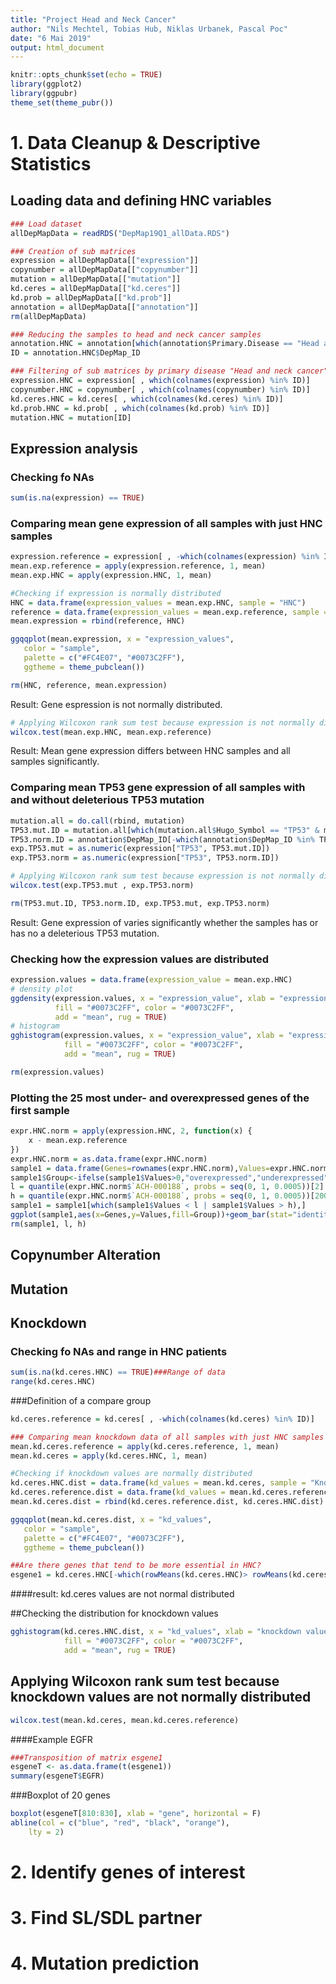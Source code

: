 ---
title: "Project Head and Neck Cancer"
author: "Nils Mechtel, Tobias Hub, Niklas Urbanek, Pascal Poc"
date: "6 Mai 2019"
output: html_document
---

```{r setup, include=FALSE}
knitr::opts_chunk$set(echo = TRUE)
library(ggplot2)
library(ggpubr)
theme_set(theme_pubr())
```

# 1. Data Cleanup & Descriptive Statistics

## Loading data and defining HNC variables
```{r}
### Load dataset
allDepMapData = readRDS("DepMap19Q1_allData.RDS")

### Creation of sub matrices
expression = allDepMapData[["expression"]]
copynumber = allDepMapData[["copynumber"]]
mutation = allDepMapData[["mutation"]]
kd.ceres = allDepMapData[["kd.ceres"]]
kd.prob = allDepMapData[["kd.prob"]]
annotation = allDepMapData[["annotation"]]
rm(allDepMapData)

### Reducing the samples to head and neck cancer samples
annotation.HNC = annotation[which(annotation$Primary.Disease == "Head and Neck Cancer"), ]
ID = annotation.HNC$DepMap_ID

### Filtering of sub matrices by primary disease "Head and neck cancer"
expression.HNC = expression[ , which(colnames(expression) %in% ID)]
copynumber.HNC = copynumber[ , which(colnames(copynumber) %in% ID)]
kd.ceres.HNC = kd.ceres[ , which(colnames(kd.ceres) %in% ID)]
kd.prob.HNC = kd.prob[ , which(colnames(kd.prob) %in% ID)]
mutation.HNC = mutation[ID]
```

## Expression analysis

### Checking fo NAs
```{r}
sum(is.na(expression) == TRUE)
```

### Comparing mean gene expression of all samples with just HNC samples
```{r}
expression.reference = expression[ , -which(colnames(expression) %in% ID)]
mean.exp.reference = apply(expression.reference, 1, mean)
mean.exp.HNC = apply(expression.HNC, 1, mean)

#Checking if expression is normally distributed
HNC = data.frame(expression_values = mean.exp.HNC, sample = "HNC")
reference = data.frame(expression_values = mean.exp.reference, sample = "reference")
mean.expression = rbind(reference, HNC)

ggqqplot(mean.expression, x = "expression_values",
   color = "sample", 
   palette = c("#FC4E07", "#0073C2FF"),
   ggtheme = theme_pubclean())

rm(HNC, reference, mean.expression)
```
Result: Gene espression is not normally distributed.
```{r}
# Applying Wilcoxon rank sum test because expression is not normally distributed 
wilcox.test(mean.exp.HNC, mean.exp.reference)
```
Result: Mean gene expression differs between HNC samples and all samples significantly.

### Comparing mean TP53 gene expression of all samples with and without deleterious TP53 mutation
```{r}
mutation.all = do.call(rbind, mutation)
TP53.mut.ID = mutation.all[which(mutation.all$Hugo_Symbol == "TP53" & mutation.all$isDeleterious == TRUE), ]$DepMap_ID
TP53.norm.ID = annotation$DepMap_ID[-which(annotation$DepMap_ID %in% TP53.mut.ID)]
exp.TP53.mut = as.numeric(expression["TP53", TP53.mut.ID])
exp.TP53.norm = as.numeric(expression["TP53", TP53.norm.ID])

# Applying Wilcoxon rank sum test because expression is not normally distributed
wilcox.test(exp.TP53.mut , exp.TP53.norm)

rm(TP53.mut.ID, TP53.norm.ID, exp.TP53.mut, exp.TP53.norm)
```
Result: Gene expression of varies significantly whether the samples has or has no a deleterious TP53 mutation.

### Checking how the expression values are distributed
```{r}
expression.values = data.frame(expression_value = mean.exp.HNC)
# density plot
ggdensity(expression.values, x = "expression_value", xlab = "expression value",
          fill = "#0073C2FF", color = "#0073C2FF",
          add = "mean", rug = TRUE)
# histogram
gghistogram(expression.values, x = "expression_value", xlab = "expression value", bins = 60, 
            fill = "#0073C2FF", color = "#0073C2FF",
            add = "mean", rug = TRUE)

rm(expression.values)
```
### Plotting the 25 most under- and overexpressed genes of the first sample
```{r}
expr.HNC.norm = apply(expression.HNC, 2, function(x) {
    x - mean.exp.reference
})
expr.HNC.norm = as.data.frame(expr.HNC.norm)
sample1 = data.frame(Genes=rownames(expr.HNC.norm),Values=expr.HNC.norm$`ACH-000188`)
sample1$Group<-ifelse(sample1$Values>0,"overexpressed","underexpressed")
l = quantile(expr.HNC.norm$`ACH-000188`, probs = seq(0, 1, 0.0005))[2]
h = quantile(expr.HNC.norm$`ACH-000188`, probs = seq(0, 1, 0.0005))[2000]
sample1 = sample1[which(sample1$Values < l | sample1$Values > h),] 
ggplot(sample1,aes(x=Genes,y=Values,fill=Group))+geom_bar(stat="identity")+coord_flip()
rm(sample1, l, h)
```

## Copynumber Alteration

## Mutation

## Knockdown

### Checking fo NAs and range in HNC patients
```{r}
sum(is.na(kd.ceres.HNC) == TRUE)###Range of data
range(kd.ceres.HNC)
```
###Definition of a compare group
```{r}
kd.ceres.reference = kd.ceres[ , -which(colnames(kd.ceres) %in% ID)]

### Comparing mean knockdown data of all samples with just HNC samples
mean.kd.ceres.reference = apply(kd.ceres.reference, 1, mean)
mean.kd.ceres = apply(kd.ceres.HNC, 1, mean)

#Checking if knockdown values are normally distributed
kd.ceres.HNC.dist = data.frame(kd_values = mean.kd.ceres, sample = "Knockdown HNC")
kd.ceres.reference.dist = data.frame(kd_values = mean.kd.ceres.reference, sample = "reference HNC")
mean.kd.ceres.dist = rbind(kd.ceres.reference.dist, kd.ceres.HNC.dist)

ggqqplot(mean.kd.ceres.dist, x = "kd_values",
   color = "sample", 
   palette = c("#FC4E07", "#0073C2FF"),
   ggtheme = theme_pubclean())

##Are there genes that tend to be more essential in HNC?
esgene1 = kd.ceres.HNC[-which(rowMeans(kd.ceres.HNC)> rowMeans(kd.ceres.reference)),]
```
####result: kd.ceres values are not normal distributed

##Checking the distribution for knockdown values
```{r}
gghistogram(kd.ceres.HNC.dist, x = "kd_values", xlab = "knockdown values", bins = 60, 
            fill = "#0073C2FF", color = "#0073C2FF",
            add = "mean", rug = TRUE)
```
## Applying Wilcoxon rank sum test because knockdown values are not normally distributed 
```{r}
wilcox.test(mean.kd.ceres, mean.kd.ceres.reference)
```

####Example EGFR
```{r}
###Transposition of matrix esgene1
esgeneT <- as.data.frame(t(esgene1))
summary(esgeneT$EGFR)
```

###Boxplot of 20 genes
```{r}
boxplot(esgeneT[810:830], xlab = "gene", horizontal = F)
abline(col = c("blue", "red", "black", "orange"), 
    lty = 2)
```

# 2. Identify genes of interest

# 3. Find SL/SDL partner

# 4. Mutation prediction
